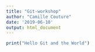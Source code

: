 ```yaml
---
title: "Git-workshop"
author: "Camille Couture"
date: '2019-06-10'
output: html_document
---
```


```r
print("Hello Git and the World")
```


